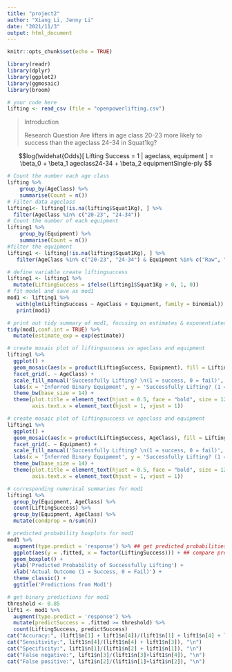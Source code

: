 ```yaml
---
title: "project2"
author: "Xiang Li, Jenny Li"
date: "2021/11/3"
output: html_document
---
```


```r
knitr::opts_chunk$set(echo = TRUE)
```

```r
library(readr)
library(dplyr)
library(ggplot2)
library(ggmosaic)
library(broom)
```

```r
# your code here
lifting <- read_csv (file = "openpowerlifting.csv")
```

> Introduction
>
> Research Question
> Are lifters in age class 20-23 more likely to success than the ageclass 24-34 in Squat1kg?

$$log(\widehat{Odds}[ Lifting Success = 1 | ageclass, equipment ] = \beta_0 + \beta_1 ageclass24-34 + \beta_2 equipmentSingle-ply $$

```r
# Count the number each age class
lifting %>%
    group_by(AgeClass) %>%
    summarise(Count = n())
# Filter data ageclass
lifting1<- lifting[!is.na(lifting$Squat1Kg), ] %>%
  filter(AgeClass %in% c("20-23", "24-34"))
# Count the number of each equipment
lifting1 %>%
    group_by(Equipment) %>%
    summarise(Count = n())
#filter the equipment
lifting1 <- lifting[!is.na(lifting$Squat1Kg), ] %>%
   filter(AgeClass %in% c("20-23", "24-34") & Equipment %in% c("Raw", "Single-ply") )
```

```r
# define variable create liftingsuccess
lifting1 <- lifting1 %>%
  mutate(LiftingSuccess = ifelse(lifting1$Squat1Kg > 0, 1, 0))
# fit model and save as mod1
mod1 <- lifting1 %>%
   with(glm(LiftingSuccess ~ AgeClass + Equipment, family = binomial))
   print(mod1)
```

```r
# print out tidy summary of mod1, focusing on estimates & exponentiated estimates
tidy(mod1,conf.int = TRUE) %>%
  mutate(estimate_exp = exp(estimate))
```

```r
# create mosaic plot of liftingsuccess vs ageclass and equipment
lifting1 %>%
  ggplot() + 
  geom_mosaic(aes(x = product(LiftingSuccess, Equipment), fill = LiftingSuccess)) +
  facet_grid(. ~ AgeClass) +
  scale_fill_manual('Successfully Lifting? \n(1 = success, 0 = fail)', values = c('lightblue', 'steelblue')) + 
  labs(x = 'Inferred Binary Equipment', y = 'Successfully Lifting? (1 = yes, 0 = no)', title = "Successfully Lifting vs Equipment and AgeClass")+
  theme_bw(base_size = 14) +
  theme(plot.title = element_text(hjust = 0.5, face = "bold", size = 12), 
        axis.text.x = element_text(hjust = 1, vjust = 1))
```
```r
# create mosaic plot of liftingsuccess vs ageclass and equipment
lifting1 %>%
  ggplot() + 
  geom_mosaic(aes(x = product(LiftingSuccess, AgeClass), fill = LiftingSuccess)) +
  facet_grid(. ~ Equipment) +
  scale_fill_manual('Successfully Lifting? \n(1 = success, 0 = fail)', values = c('lightblue', 'steelblue')) + 
  labs(x = 'Inferred Binary Equipment', y = 'Successfully Lifting? (1 = yes, 0 = no)', title = "Successfully Lifting vs Equipment and AgeClass")+
  theme_bw(base_size = 14) +
  theme(plot.title = element_text(hjust = 0.5, face = "bold", size = 12), 
        axis.text.x = element_text(hjust = 1, vjust = 1))
```

```r
# corresponding numerical summaries for mod1
lifting1 %>%
  group_by(Equipment, AgeClass) %>%
  count(LiftingSuccess) %>%
  group_by(Equipment, AgeClass) %>%
  mutate(condprop = n/sum(n))
```


```r
# predicted probability boxplots for mod1
mod1 %>%
  augment(type.predict = 'response') %>% ## get predicted probabilities from model
  ggplot(aes(y = .fitted, x = factor(LiftingSuccess))) + ## compare predicted probabilites to actual outcome
  geom_boxplot() + 
  ylab('Predicted Probability of Successfully Lifting') + 
  xlab('Actual Outcome (1 = Success, 0 = Fail)') + 
  theme_classic() + 
  ggtitle('Predictions from Mod1')
```

```r
# get binary predictions for mod1
threshold <- 0.85
lift1 <- mod1 %>%
  augment(type.predict = 'response') %>% 
  mutate(predictSuccess = .fitted >= threshold) %>% 
  count(LiftingSuccess, predictSuccess) 
cat("Accuracy:", (lift1$n[1] + lift1$n[4])/(lift1$n[1] + lift1$n[4] + lift1$n[2] + lift1$n[3]), "\n")
cat("Sensitivity:", lift1$n[4]/(lift1$n[4] + lift1$n[3]), "\n")
cat("Specificity:", lift1$n[1]/(lift1$n[2] + lift1$n[1]), "\n")
cat("False negative:", lift1$n[3]/(lift1$n[3]+lift1$n[4]), "\n")
cat("False positive:", lift1$n[2]/(lift1$n[1]+lift1$n[2]), "\n")
```

